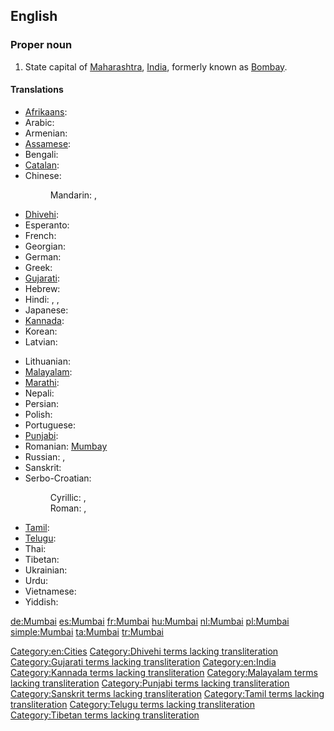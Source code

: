 ==English==
{{wikipedia}}

===Proper noun===
{{en-proper noun}}

# State capital of [[Maharashtra]], [[India]], formerly known as [[Bombay]].

====Translations====
{{trans-top|state capital of Maharashtra}}
* [[Afrikaans]]: {{t|af|Moembaai}}
* Arabic: {{t|ar|ممباي|m|tr=mumbáy}}
* Armenian: {{t-|hy|Մումբայ|tr=Mumbay}}
* [[Assamese]]: {{t|as|মুম্বাই|sc=Beng}}
* Bengali: {{t-|bn|মুম্বাই|sc=Beng|xs=Bengali}}
* [[Catalan]]: {{t|ca|Bombai}}
* Chinese:
*: Mandarin: {{t|cmn|孟買|sc=Hani}}, {{t|cmn|孟买|tr=Mèngmǎi|sc=Hani}}
* [[Dhivehi]]: {{t|dv|މުންބާ}}
* Esperanto: {{t|eo|Mumbajo}}
* French: {{t+|fr|Bombay|f}}
* Georgian: {{t|ka|მუმბაი|tr=mumbai|sc=Geor|xs=Georgian}}
* German: {{t+|de|Mumbai|n}}
* Greek: {{t-|el|Βομβάη|tr=Vomvái|sc=Grek}}
* [[Gujarati]]: {{t|gu|મુંબઈ|sc=Gujr}}
* Hebrew: {{t|he|מומבאי|tr=mumbai|sc=Hebr}}
* Hindi: {{t-|hi|मुंबई|tr=mu.mbaī|xs=Hindi}}, {{t+|hi|मुम्बई|tr=mu.mbaī|xs=Hindi}}, {{t|hi|बॉम्बे|tr=bŏmbē|xs=Hindi}}
* Japanese: {{t|ja|ムンバイ|tr=Munbai|sc=Jpan}}
* [[Kannada]]: {{t|kn|ಮುಂಬೈ|sc=Knda}}
* Korean: {{t|ko|뭄바이|tr=Mumbai|sc=Hang}}
* Latvian: {{t|lv|Mumbaja}}
{{trans-mid}}
* Lithuanian: {{t|lt|Mumbajus}}
* [[Malayalam]]: {{t|ml|മുംബൈ|sc=Mlym}}
* [[Marathi]]: {{t|mr|मुंबई|tr=mu.mbaī|sc=Deva}}
* Nepali: {{t-|ne|मुम्बई|sc=Deva|xs=Nepali}}
* Persian: {{t|fa|بمبئی|tr=bomba’i|sc=fa-Arab}}
* Polish: {{t|pl|Bombaj|m}}
* Portuguese: {{t|pt|Bombaim}}
* [[Punjabi]]: {{t|pa|ਮੁੰਬਈ}}
* Romanian: [[Mumbay]]
* Russian: {{t-|ru|Мумбаи|m|tr=Mumbái|sc=Cyrl}} {{indeclinable}}, {{t+|ru|Бомбей|m|tr=Bombéj|sc=Cyrl}}
* Sanskrit: {{t|sa|बम्बई|sc=Deva}}
* Serbo-Croatian:
*: Cyrillic: {{t|sh|Мумбај|m|sc=Cyrl}}, {{t|sh|Бомбај|m|sc=Cyrl}}
*: Roman: {{t|sh|Mumbaj|m}}, {{t|sh|Bombaj|m}}
* [[Tamil]]: {{t|ta|மும்பை|sc=Taml}}
* [[Telugu]]: {{t|te|ముంబై|sc=Telu}}
* Thai: {{t|th|มุมไบ|tr=moombai}}
* Tibetan: {{t|bo|འབོམ་སྦེ|sc=Tibt}}
* Ukrainian: {{t|uk|Мумбаї|sc=Cyrl}}
* Urdu: {{t|ur|ممبئی|xs=Urdu}}
* Vietnamese: {{t-|vi|Mumbai|xs=Vietnamese}}
* Yiddish: {{t|yi|מומביי|tr=mumbai|xs=Yiddish|sc=Hebr}}
{{trans-bottom}}

[[Category:en:Cities]]
[[Category:Dhivehi terms lacking transliteration]]
[[Category:Gujarati terms lacking transliteration]]
[[Category:en:India]]
[[Category:Kannada terms lacking transliteration]]
[[Category:Malayalam terms lacking transliteration]]
[[Category:Punjabi terms lacking transliteration]]
[[Category:Sanskrit terms lacking transliteration]]
[[Category:Tamil terms lacking transliteration]]
[[Category:Telugu terms lacking transliteration]]
[[Category:Tibetan terms lacking transliteration]]

[[de:Mumbai]]
[[es:Mumbai]]
[[fr:Mumbai]]
[[hu:Mumbai]]
[[nl:Mumbai]]
[[pl:Mumbai]]
[[simple:Mumbai]]
[[ta:Mumbai]]
[[tr:Mumbai]]